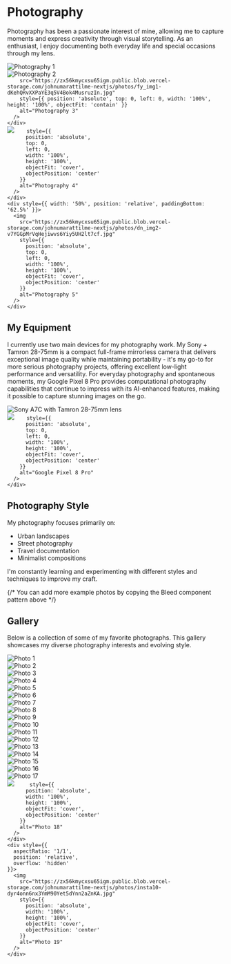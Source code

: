 # Photography

Photography has been a passionate interest of mine, allowing me to capture moments and express creativity through visual storytelling. As an enthusiast, I enjoy documenting both everyday life and special occasions through my lens.


<Bleed full>
  <div style={{ display: 'flex', gap: 16, flexDirection: 'row' }}>
    <div style={{ width: '33%', height: '0', paddingTop: '45%', position: 'relative' }}>
      <img
      src="https://zx56kmycxsu65igm.public.blob.vercel-storage.com/johnumarattilme-nextjs/photos/fy_img2-ALzHyxXjfxGmcI7SFVI7w6OlJAbET1.jpg"
        style={{ position: 'absolute', top: 0, left: 0, width: '100%', height: '100%', objectFit: 'contain' }}
        alt="Photography 1"
      />
    </div>
    <div style={{ width: '33%', height: '0', paddingTop: '45%', position: 'relative' }}>
      <img
        src="https://zx56kmycxsu65igm.public.blob.vercel-storage.com/johnumarattilme-nextjs/photos/fy_img3-JyguZoxXbqH5ZLQXKrzwdeseSUTPG2.jpg"
        style={{ position: 'absolute', top: 0, left: 0, width: '100%', height: '100%', objectFit: 'contain' }}
        alt="Photography 2"
      />
    </div>
    <div style={{ width: '33%', height: '0', paddingTop: '45%', position: 'relative' }}>
      <img
        
        src="https://zx56kmycxsu65igm.public.blob.vercel-storage.com/johnumarattilme-nextjs/photos/fy_img1-dKehQRvXXPaYE3q5V4Bok4MusruzIn.jpg"
        style={{ position: 'absolute', top: 0, left: 0, width: '100%', height: '100%', objectFit: 'contain' }}
        alt="Photography 3"
      />
    </div>
  </div>
</Bleed>

<Bleed full>
  <div style={{ display: 'flex', gap: 16, flexDirection: 'row', marginTop: '16px' }}>
    <div style={{ width: '50%', position: 'relative', paddingBottom: '62.5%' }}>
      <img
        src="https://zx56kmycxsu65igm.public.blob.vercel-storage.com/johnumarattilme-nextjs/photos/dn_img1-eGbSV3jSoenEZdvG6yopI9ad1cPcbT.jpg"
        
        style={{ 
          position: 'absolute', 
          top: 0, 
          left: 0, 
          width: '100%', 
          height: '100%', 
          objectFit: 'cover',
          objectPosition: 'center' 
        }}
        alt="Photography 4"
      />
    </div>
    <div style={{ width: '50%', position: 'relative', paddingBottom: '62.5%' }}>
      <img
        src="https://zx56kmycxsu65igm.public.blob.vercel-storage.com/johnumarattilme-nextjs/photos/dn_img2-v7YGGpMrVqHejiwvs6Yiy5UH2lt7cf.jpg"
        style={{ 
          position: 'absolute', 
          top: 0, 
          left: 0, 
          width: '100%', 
          height: '100%', 
          objectFit: 'cover',
          objectPosition: 'center' 
        }}
        alt="Photography 5"
      />
    </div>
  </div>
</Bleed>

## My Equipment

I currently use two main devices for my photography work. My Sony + Tamron 28-75mm is a compact full-frame mirrorless camera that delivers exceptional image quality while maintaining portability - it's my go-to for more serious photography projects, offering excellent low-light performance and versatility. For everyday photography and spontaneous moments, my Google Pixel 8 Pro provides computational photography capabilities that continue to impress with its AI-enhanced features, making it possible to capture stunning images on the go.

<Bleed>
  <div style={{ display: 'flex', gap: 16, flexDirection: 'row' }}>
    <div style={{ width: '50%', position: 'relative', paddingBottom: '35%' }}>
      <img
        src="https://zx56kmycxsu65igm.public.blob.vercel-storage.com/johnumarattilme-nextjs/photos/pixelphone-r3GF8JU1yvVfuI0wL2Ws8E5sStW2Sn.png"
       style={{ 
          position: 'absolute', 
          top: 0, 
          left: 0, 
          width: '100%', 
          height: '100%', 
          objectFit: 'cover',
          objectPosition: 'center' 
        }}
        alt="Sony A7C with Tamron 28-75mm lens"
      />
    </div>
    <div style={{ width: '50%', position: 'relative', paddingBottom: '35%' }}>
      <img
      src="https://zx56kmycxsu65igm.public.blob.vercel-storage.com/johnumarattilme-nextjs/photos/sonya7c-e9J5gyOpcCz2WVrWN7ZQjisXCX6KgN.png"
        
        style={{ 
          position: 'absolute', 
          top: 0, 
          left: 0, 
          width: '100%', 
          height: '100%', 
          objectFit: 'cover',
          objectPosition: 'center' 
        }}
        alt="Google Pixel 8 Pro"
      />
    </div>
  </div>
</Bleed>

## Photography Style

My photography focuses primarily on:
- Urban landscapes
- Street photography
- Travel documentation
- Minimalist compositions

I'm constantly learning and experimenting with different styles and techniques to improve my craft.

{/* You can add more example photos by copying the Bleed component pattern above */}

## Gallery

Below is a collection of some of my favorite photographs. This gallery showcases my diverse photography interests and evolving style.

<Bleed>
  <div style={{ 
    display: 'grid', 
    gridTemplateColumns: 'repeat(3, 1fr)', 
    gap: '8px',
    margin: '20px 0'
  }}>
    <div style={{ 
      aspectRatio: '1/1',
      position: 'relative',
      overflow: 'hidden'
    }}>
      <img
        src="https://zx56kmycxsu65igm.public.blob.vercel-storage.com/johnumarattilme-nextjs/photos/insta11-fFOohyIWjrw4sDgccVkL96DyyYjhwq.jpg"
        style={{ 
          position: 'absolute',
          width: '100%',
          height: '100%',
          objectFit: 'cover',
          objectPosition: 'center'
        }}
        alt="Photo 1"
      />
    </div>
    <div style={{ 
      aspectRatio: '1/1',
      position: 'relative',
      overflow: 'hidden'
    }}>
      <img
        src="https://zx56kmycxsu65igm.public.blob.vercel-storage.com/johnumarattilme-nextjs/photos/insta12-DH9CgQ2st19KEezHPLZLl9j5g2HOuE.jpg"
        style={{ 
          position: 'absolute',
          width: '100%',
          height: '100%',
          objectFit: 'cover',
          objectPosition: 'center'
        }}
        alt="Photo 2"
      />
    </div>
    <div style={{ 
      aspectRatio: '1/1',
      position: 'relative',
      overflow: 'hidden'
    }}>
      <img
        src="https://zx56kmycxsu65igm.public.blob.vercel-storage.com/johnumarattilme-nextjs/photos/insta13-TrsnmZAAUY8QCSBvVl3JlecxM0SBu3.jpg"
        style={{ 
          position: 'absolute',
          width: '100%',
          height: '100%',
          objectFit: 'cover',
          objectPosition: 'center'
        }}
        alt="Photo 3"
      />
    </div>
    <div style={{ 
      aspectRatio: '1/1',
      position: 'relative',
      overflow: 'hidden'
    }}>
      <img
        src="https://zx56kmycxsu65igm.public.blob.vercel-storage.com/johnumarattilme-nextjs/photos/insta14-6wyv0TKDjnSWCzSuAjQyfwJ4oZXU4q.jpg"
        style={{ 
          position: 'absolute',
          width: '100%',
          height: '100%',
          objectFit: 'cover',
          objectPosition: 'center'
        }}
        alt="Photo 4"
      />
    </div>
    <div style={{ 
      aspectRatio: '1/1',
      position: 'relative',
      overflow: 'hidden'
    }}>
      <img
        src="https://zx56kmycxsu65igm.public.blob.vercel-storage.com/johnumarattilme-nextjs/photos/insta15-CQww3kyISK7eWtl7A2RddqJ4qCwrrJ.jpg"
        style={{ 
          position: 'absolute',
          width: '100%',
          height: '100%',
          objectFit: 'cover',
          objectPosition: 'center'
        }}
        alt="Photo 5"
      />
    </div>
    <div style={{ 
      aspectRatio: '1/1',
      position: 'relative',
      overflow: 'hidden'
    }}>
      <img
        src="https://zx56kmycxsu65igm.public.blob.vercel-storage.com/johnumarattilme-nextjs/photos/insta16-lhA0jD7yzafqxRRinpfOCEgxWPJLuc.jpg"
        style={{ 
          position: 'absolute',
          width: '100%',
          height: '100%',
          objectFit: 'cover',
          objectPosition: 'center'
        }}
        alt="Photo 6"
      />
    </div>
    <div style={{ 
      aspectRatio: '1/1',
      position: 'relative',
      overflow: 'hidden'
    }}>
      <img
        src="https://zx56kmycxsu65igm.public.blob.vercel-storage.com/johnumarattilme-nextjs/photos/insta17-Jcd2pdJqd0O6ndFWDJCtoZec32PMBv.jpg"
        style={{ 
          position: 'absolute',
          width: '100%',
          height: '100%',
          objectFit: 'cover',
          objectPosition: 'center'
        }}
        alt="Photo 7"
      />
    </div>
    <div style={{ 
      aspectRatio: '1/1',
      position: 'relative',
      overflow: 'hidden'
    }}>
      <img
        src="https://zx56kmycxsu65igm.public.blob.vercel-storage.com/johnumarattilme-nextjs/photos/insta18-KhiQl05ZnaOvT4ovb9X9YYEbJlvaw5.jpg"
        style={{ 
          position: 'absolute',
          width: '100%',
          height: '100%',
          objectFit: 'cover',
          objectPosition: 'center'
        }}
        alt="Photo 8"
      />
    </div>
    <div style={{ 
      aspectRatio: '1/1',
      position: 'relative',
      overflow: 'hidden'
    }}>
      <img
        src="https://zx56kmycxsu65igm.public.blob.vercel-storage.com/johnumarattilme-nextjs/photos/insta19-d5Cm1G4z0qcjG9TzUR3wxGuWI5A2Il.jpg"
        style={{ 
          position: 'absolute',
          width: '100%',
          height: '100%',
          objectFit: 'cover',
          objectPosition: 'center'
        }}
        alt="Photo 9"
      />
    </div>
    <div style={{ 
      aspectRatio: '1/1',
      position: 'relative',
      overflow: 'hidden'
    }}>
      <img
        src="https://zx56kmycxsu65igm.public.blob.vercel-storage.com/johnumarattilme-nextjs/photos/insta2-zlqhH9E3ZGPobEd8KEJqGU3O04wj3z.jpg"
        style={{ 
          position: 'absolute',
          width: '100%',
          height: '100%',
          objectFit: 'cover',
          objectPosition: 'center'
        }}
        alt="Photo 10"
      />
    </div>
    <div style={{ 
      aspectRatio: '1/1',
      position: 'relative',
      overflow: 'hidden'
    }}>
      <img
        src="https://zx56kmycxsu65igm.public.blob.vercel-storage.com/johnumarattilme-nextjs/photos/insta20-DPgf36LBQZ6a8dLsMGEH66Db4WliaT.jpg"
        style={{ 
          position: 'absolute',
          width: '100%',
          height: '100%',
          objectFit: 'cover',
          objectPosition: 'center'
        }}
        alt="Photo 11"
      />
    </div>
    <div style={{ 
      aspectRatio: '1/1',
      position: 'relative',
      overflow: 'hidden'
    }}>
      <img
        src="https://zx56kmycxsu65igm.public.blob.vercel-storage.com/johnumarattilme-nextjs/photos/insta3-YWNasu0QLZ5unhGCTLhwjgBpJ9kt1v.jpg"
        style={{ 
          position: 'absolute',
          width: '100%',
          height: '100%',
          objectFit: 'cover',
          objectPosition: 'center'
        }}
        alt="Photo 12"
      />
    </div>
    <div style={{ 
      aspectRatio: '1/1',
      position: 'relative',
      overflow: 'hidden'
    }}>
      <img
        src="https://zx56kmycxsu65igm.public.blob.vercel-storage.com/johnumarattilme-nextjs/photos/insta4-SpS87M2FRMYIYNgknGlmFNtdEYDaM5.jpg"
        style={{ 
          position: 'absolute',
          width: '100%',
          height: '100%',
          objectFit: 'cover',
          objectPosition: 'center'
        }}
        alt="Photo 13"
      />
    </div>
    <div style={{ 
      aspectRatio: '1/1',
      position: 'relative',
      overflow: 'hidden'
    }}>
      <img
        src="https://zx56kmycxsu65igm.public.blob.vercel-storage.com/johnumarattilme-nextjs/photos/insta5-ddVgkNIOe8QZ0DcBSKSVw5HUBUw857.jpg"
        style={{ 
          position: 'absolute',
          width: '100%',
          height: '100%',
          objectFit: 'cover',
          objectPosition: 'center'
        }}
        alt="Photo 14"
      />
    </div>
    <div style={{ 
      aspectRatio: '1/1',
      position: 'relative',
      overflow: 'hidden'
    }}>
      <img
        src="https://zx56kmycxsu65igm.public.blob.vercel-storage.com/johnumarattilme-nextjs/photos/insta6-gjGE16G1RAcGxRTKWURNfLXXObk4jD.jpg"
        style={{ 
          position: 'absolute',
          width: '100%',
          height: '100%',
          objectFit: 'cover',
          objectPosition: 'center'
        }}
        alt="Photo 15"
      />
    </div>
    <div style={{ 
      aspectRatio: '1/1',
      position: 'relative',
      overflow: 'hidden'
    }}>
      <img
        src="https://zx56kmycxsu65igm.public.blob.vercel-storage.com/johnumarattilme-nextjs/photos/insta8-4ET3tiUFYjdmPDa70rKpVVPPgTuIJy.jpg"
        style={{ 
          position: 'absolute',
          width: '100%',
          height: '100%',
          objectFit: 'cover',
          objectPosition: 'center'
        }}
        alt="Photo 16"
      />
    </div>
    <div style={{ 
      aspectRatio: '1/1',
      position: 'relative',
      overflow: 'hidden'
    }}>
      <img
        src="https://zx56kmycxsu65igm.public.blob.vercel-storage.com/johnumarattilme-nextjs/photos/insta9-m7KOevsvAvO4spVOz20iPKkTHOEbjN.jpg"
        style={{ 
          position: 'absolute',
          width: '100%',
          height: '100%',
          objectFit: 'cover',
          objectPosition: 'center'
        }}
        alt="Photo 17"
      />
    </div>
    <div style={{ 
      aspectRatio: '1/1',
      position: 'relative',
      overflow: 'hidden'
    }}>
      <img
      src="https://zx56kmycxsu65igm.public.blob.vercel-storage.com/johnumarattilme-nextjs/photos/insta1-xofkFn0q8cyWZCPtGOi0kFulMSRoLl.jpg" 
        
         style={{ 
          position: 'absolute',
          width: '100%',
          height: '100%',
          objectFit: 'cover',
          objectPosition: 'center'
        }}
        alt="Photo 18"
      />
    </div>
    <div style={{ 
      aspectRatio: '1/1',
      position: 'relative',
      overflow: 'hidden'
    }}>
      <img
        src="https://zx56kmycxsu65igm.public.blob.vercel-storage.com/johnumarattilme-nextjs/photos/insta10-dyr4onn6nx3YmM90Yet5dYnn2aZnKA.jpg" 
        style={{ 
          position: 'absolute',
          width: '100%',
          height: '100%',
          objectFit: 'cover',
          objectPosition: 'center'
        }}
        alt="Photo 19"
      />
    </div>
  </div>
</Bleed> 